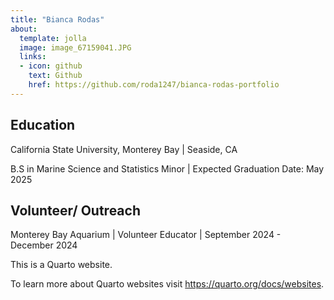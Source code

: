 ```yaml
---
title: "Bianca Rodas"
about:
  template: jolla
  image: image_67159041.JPG
  links: 
  - icon: github
    text: Github
    href: https://github.com/roda1247/bianca-rodas-portfolio
---
```


## Education

California State University, Monterey Bay \| Seaside, CA

B.S in Marine Science and Statistics Minor \| Expected Graduation Date: May 2025

## Volunteer/ Outreach

Monterey Bay Aquarium \| Volunteer Educator \| September 2024 - December 2024

This is a Quarto website.

To learn more about Quarto websites visit <https://quarto.org/docs/websites>.
